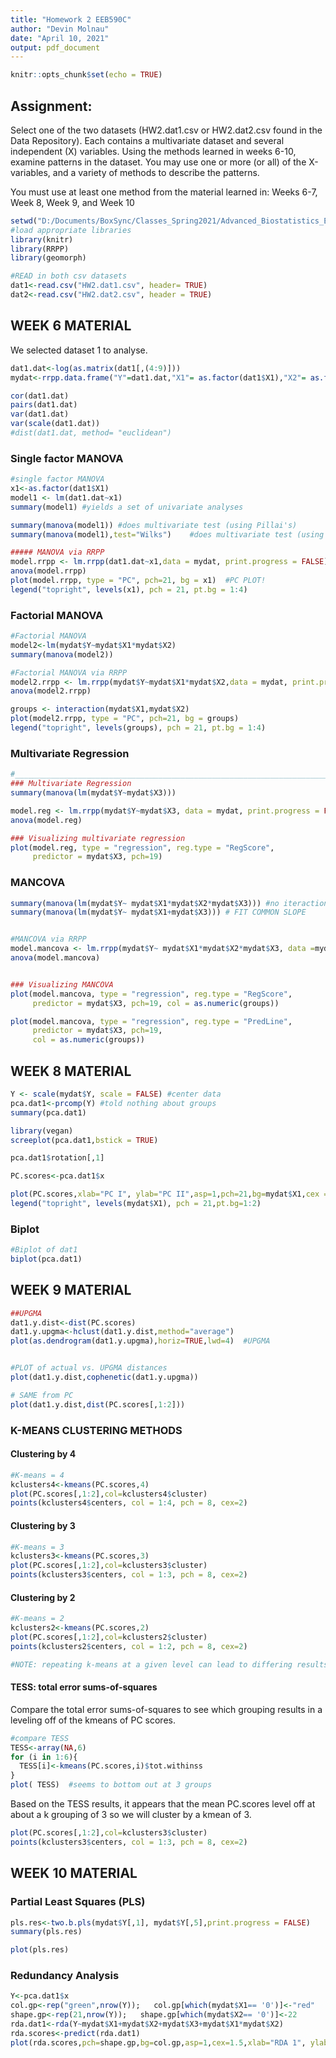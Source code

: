 ```yaml
---
title: "Homework 2 EEB590C"
author: "Devin Molnau"
date: "April 10, 2021"
output: pdf_document
---
```


```r
knitr::opts_chunk$set(echo = TRUE)
```

## Assignment:
 Select one of the two datasets (HW2.dat1.csv or HW2.dat2.csv found in the Data Repository). Each contains a multivariate dataset and several independent (X) variables. Using the methods learned in weeks 6-10, examine patterns in the dataset. You may use one or more (or all) of the X-variables, and a variety of methods to describe the patterns.

You must use at least one method from the material learned in:
Weeks 6-7, Week 8, Week 9, and Week 10
```r
setwd("D:/Documents/BoxSync/Classes_Spring2021/Advanced_Biostatistics_EEB590C/Homework/Homework2_EEB590C")
#load appropriate libraries
library(knitr)
library(RRPP)
library(geomorph)

```

```r
#READ in both csv datasets
dat1<-read.csv("HW2.dat1.csv", header= TRUE)
dat2<-read.csv("HW2.dat2.csv", header = TRUE)
```

## WEEK 6 MATERIAL
We selected dataset 1 to analyse.
```r
dat1.dat<-log(as.matrix(dat1[,(4:9)]))
mydat<-rrpp.data.frame("Y"=dat1.dat,"X1"= as.factor(dat1$X1),"X2"= as.factor(dat1$X2),"X3"= dat1$X3)

cor(dat1.dat)
pairs(dat1.dat)
var(dat1.dat)
var(scale(dat1.dat))
#dist(dat1.dat, method= "euclidean")
```

### Single factor MANOVA

```r
#single factor MANOVA
x1<-as.factor(dat1$X1)
model1 <- lm(dat1.dat~x1)
summary(model1)	#yields a set of univariate analyses

summary(manova(model1))	#does multivariate test (using Pillai's)
summary(manova(model1),test="Wilks")	#does multivariate test (using Wilks)

##### MANOVA via RRPP
model.rrpp <- lm.rrpp(dat1.dat~x1,data = mydat, print.progress = FALSE)
anova(model.rrpp)
plot(model.rrpp, type = "PC", pch=21, bg = x1)  #PC PLOT!
legend("topright", levels(x1), pch = 21, pt.bg = 1:4)
```

### Factorial MANOVA

```r
#Factorial MANOVA
model2<-lm(mydat$Y~mydat$X1*mydat$X2)
summary(manova(model2))

#Factorial MANOVA via RRPP
model2.rrpp <- lm.rrpp(mydat$Y~mydat$X1*mydat$X2,data = mydat, print.progress = FALSE)
anova(model2.rrpp)

groups <- interaction(mydat$X1,mydat$X2)
plot(model2.rrpp, type = "PC", pch=21, bg = groups)
legend("topright", levels(groups), pch = 21, pt.bg = 1:4)

```


### Multivariate Regression

```r
#__________________________________________________________________________#
### Multivariate Regression
summary(manova(lm(mydat$Y~mydat$X3)))

model.reg <- lm.rrpp(mydat$Y~mydat$X3, data = mydat, print.progress = FALSE)
anova(model.reg)

### Visualizing multivariate regression 
plot(model.reg, type = "regression", reg.type = "RegScore", 
     predictor = mydat$X3, pch=19)
```

### MANCOVA

```r

summary(manova(lm(mydat$Y~ mydat$X1*mydat$X2*mydat$X3))) #no iteraction significant, just X1 and X3 sig 
summary(manova(lm(mydat$Y~ mydat$X1+mydat$X3))) # FIT COMMON SLOPE 


#MANCOVA via RRPP
model.mancova <- lm.rrpp(mydat$Y~ mydat$X1*mydat$X2*mydat$X3, data =mydat, print.progress = FALSE)
anova(model.mancova)


### Visualizing MANCOVA
plot(model.mancova, type = "regression", reg.type = "RegScore", 
     predictor = mydat$X3, pch=19, col = as.numeric(groups))

plot(model.mancova, type = "regression", reg.type = "PredLine", 
     predictor = mydat$X3, pch=19,
     col = as.numeric(groups))

```

## WEEK 8 MATERIAL

```r
Y <- scale(mydat$Y, scale = FALSE) #center data
pca.dat1<-prcomp(Y) #told nothing about groups
summary(pca.dat1)
```
```r
library(vegan)
screeplot(pca.dat1,bstick = TRUE)  
```

```r
pca.dat1$rotation[,1] 
```


```r
PC.scores<-pca.dat1$x

plot(PC.scores,xlab="PC I", ylab="PC II",asp=1,pch=21,bg=mydat$X1,cex = 1.5)
legend("topright", levels(mydat$X1), pch = 21,pt.bg=1:2)

```

### Biplot

```r
#Biplot of dat1
biplot(pca.dat1)
```

## WEEK 9 MATERIAL

```r
##UPGMA
dat1.y.dist<-dist(PC.scores)
dat1.y.upgma<-hclust(dat1.y.dist,method="average") 
plot(as.dendrogram(dat1.y.upgma),horiz=TRUE,lwd=4)  #UPGMA



```
```r
#PLOT of actual vs. UPGMA distances
plot(dat1.y.dist,cophenetic(dat1.y.upgma))


```


```r
# SAME from PC
plot(dat1.y.dist,dist(PC.scores[,1:2]))

```

### K-MEANS CLUSTERING METHODS

#### Clustering by 4

```r
#K-means = 4
kclusters4<-kmeans(PC.scores,4)
plot(PC.scores[,1:2],col=kclusters4$cluster)
points(kclusters4$centers, col = 1:4, pch = 8, cex=2)
```

#### Clustering by 3

```r
#K-means = 3
kclusters3<-kmeans(PC.scores,3)
plot(PC.scores[,1:2],col=kclusters3$cluster)
points(kclusters3$centers, col = 1:3, pch = 8, cex=2)
```

#### Clustering by 2

```r
#K-means = 2
kclusters2<-kmeans(PC.scores,2)
plot(PC.scores[,1:2],col=kclusters2$cluster)
points(kclusters2$centers, col = 1:2, pch = 8, cex=2)

#NOTE: repeating k-means at a given level can lead to differing results
```

#### TESS: total error sums-of-squares

Compare the total error sums-of-squares to see which grouping results in a leveling off of the kmeans of PC scores. 
```r
#compare TESS
TESS<-array(NA,6)
for (i in 1:6){
  TESS[i]<-kmeans(PC.scores,i)$tot.withinss
}
plot( TESS)  #seems to bottom out at 3 groups
```
 Based on the TESS results, it appears that the mean PC.scores level off at about a k grouping of 3 so we will cluster by a kmean of 3. 
```r
plot(PC.scores[,1:2],col=kclusters3$cluster)
points(kclusters3$centers, col = 1:3, pch = 8, cex=2)
```


## WEEK 10 MATERIAL

### Partial Least Squares (PLS)

```r
pls.res<-two.b.pls(mydat$Y[,1], mydat$Y[,5],print.progress = FALSE)
summary(pls.res)
```
```r
plot(pls.res)
```

### Redundancy Analysis
```r
Y<-pca.dat1$x  
col.gp<-rep("green",nrow(Y));   col.gp[which(mydat$X1== '0')]<-"red"
shape.gp<-rep(21,nrow(Y));   shape.gp[which(mydat$X2== '0')]<-22
rda.dat1<-rda(Y~mydat$X1+mydat$X2+mydat$X3+mydat$X1*mydat$X2)
rda.scores<-predict(rda.dat1)
plot(rda.scores,pch=shape.gp,bg=col.gp,asp=1,cex=1.5,xlab="RDA 1", ylab="RDA 2")
```



